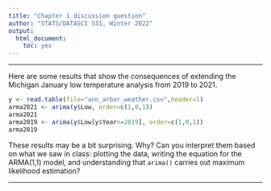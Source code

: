 ```yaml
---
title: "Chapter 1 discussion question"
author: "STATS/DATASCI 531, Winter 2022"
output:
  html_document:
    toc: yes
---
```


\newcommand\prob{\mathbb{P}}
\newcommand\E{\mathbb{E}}
\newcommand\var{\mathrm{Var}}
\newcommand\cov{\mathrm{Cov}}

-----------

Here are some results that show the consequences of extending the Michigan January low temperature analysis from 2019 to 2021.

```r
y <- read.table(file="ann_arbor_weather.csv",header=1)
arma2021 <- arima(y$Low, order=c(1,0,1))
arma2021
arma2019 <- arima(y$Low[y$Year<=2019], order=c(1,0,1))
arma2019

```

These results may be a bit surprising. Why? Can you interpret them based on what we saw in class: plotting the data, writing the equation for the ARMA(1,1) model, and understanding that `arima()` carries out maximum likelihood estimation?


------------
